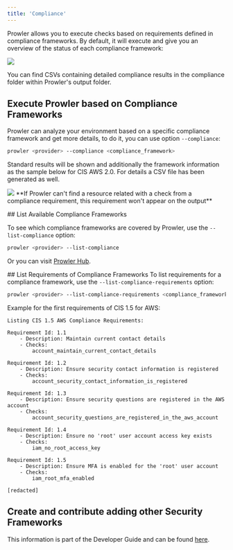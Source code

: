 ```yaml
---
title: 'Compliance'
---
```


Prowler allows you to execute checks based on requirements defined in compliance frameworks. By default, it will execute and give you an overview of the status of each compliance framework:

<img src="/images/cli/compliance/compliance.png" />

You can find CSVs containing detailed compliance results in the compliance folder within Prowler's output folder.

## Execute Prowler based on Compliance Frameworks

Prowler can analyze your environment based on a specific compliance framework and get more details, to do it, you can use option `--compliance`:

```sh
prowler <provider> --compliance <compliance_framework>
```

Standard results will be shown and additionally the framework information as the sample below for CIS AWS 2.0. For details a CSV file has been generated as well.

<img src="/images/cli/compliance/compliance-cis-sample1.png" />

<Note>
**If Prowler can't find a resource related with a check from a compliance requirement, this requirement won't appear on the output**
</Note>

## List Available Compliance Frameworks

To see which compliance frameworks are covered by Prowler, use the `--list-compliance` option:

```sh
prowler <provider> --list-compliance
```

Or you can visit [Prowler Hub](https://hub.prowler.com/compliance).

## List Requirements of Compliance Frameworks
To list requirements for a compliance framework, use the `--list-compliance-requirements` option:

```sh
prowler <provider> --list-compliance-requirements <compliance_framework(s)>
```

Example for the first requirements of CIS 1.5 for AWS:

```
Listing CIS 1.5 AWS Compliance Requirements:

Requirement Id: 1.1
	- Description: Maintain current contact details
	- Checks:
 		account_maintain_current_contact_details

Requirement Id: 1.2
	- Description: Ensure security contact information is registered
	- Checks:
 		account_security_contact_information_is_registered

Requirement Id: 1.3
	- Description: Ensure security questions are registered in the AWS account
	- Checks:
 		account_security_questions_are_registered_in_the_aws_account

Requirement Id: 1.4
	- Description: Ensure no 'root' user account access key exists
	- Checks:
 		iam_no_root_access_key

Requirement Id: 1.5
	- Description: Ensure MFA is enabled for the 'root' user account
	- Checks:
 		iam_root_mfa_enabled

[redacted]

```

## Create and contribute adding other Security Frameworks

This information is part of the Developer Guide and can be found [here](/developer-guide/security-compliance-framework).
